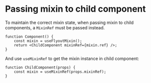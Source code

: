 <Module name="brew-js-react" />

# Passing mixin to child component

To maintain the correct mixin state, when passing mixin to child components, a `MixinRef` must be passed instead.

```tsx
function Component() {
    const mixin = useFlyoutMixin();
    return <ChildComponent mixinRef={mixin.ref} />;
}
```

And use `useMixinRef` to get the mixin instance in child component:

```tsx
function ChildComponent(props) {
    const mixin = useMixinRef(props.mixinRef);
}
```
